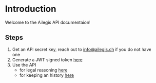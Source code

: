 # Introduction
 
Welcome to the Ailegis API documentaion!

## Steps

1. Get an API secret key, reach out to info@ailegis.ch if you do not have one
2. Generate a JWT signed token [here](/authentication)
3. Use the API 
    - for legal reasoning [here](/legal_research_api)
    - for keeping an history [here](/history)

